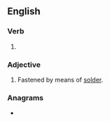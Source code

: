 ==English==

===Verb===
{{head|en|verb form}}

# {{en-past of|solder}}

===Adjective===
{{en-adj}}

# Fastened by means of [[solder]].

===Anagrams===
* {{anagrams|en|desolder}}